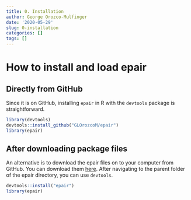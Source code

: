 ```yaml
---
title: 0. Installation
author: George Orozco-Mulfinger
date: '2020-05-29'
slug: 0-installation
categories: []
tags: []
---
```


# How to install and load epair

## Directly from GitHub

Since it is on GitHub, installing `epair` in R with the `devtools` package 
is straightforward. 

```r
library(devtools)
devtools::install_github("GLOrozcoM/epair")
library(epair)
```

## After downloading package files

An alternative is to download the epair files on to your computer from GitHub. 
You can download them [here](GLOrozcoM/epair). After navigating to the parent folder of the epair directory, you can use `devtools`. 

```r
devtools::install("epair")
library(epair)
```
